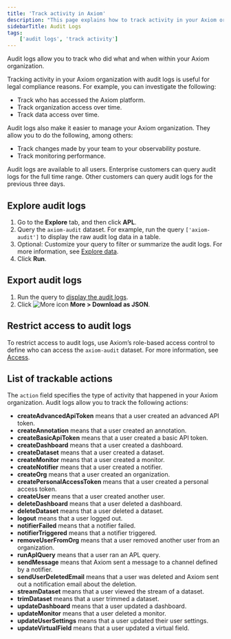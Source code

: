 ```yaml
---
title: 'Track activity in Axiom'
description: "This page explains how to track activity in your Axiom organization with audit logs."
sidebarTitle: Audit Logs
tags:
    ['audit logs', 'track activity']
---
```


Audit logs allow you to track who did what and when within your Axiom organization.

Tracking activity in your Axiom organization with audit logs is useful for legal compliance reasons. For example, you can investigate the following:

- Track who has accessed the Axiom platform.
- Track organization access over time.
- Track data access over time.

Audit logs also make it easier to manage your Axiom organization. They allow you to do the following, among others:

- Track changes made by your team to your observability posture.
- Track monitoring performance.

Audit logs are available to all users. Enterprise customers can query audit logs for the full time range. Other customers can query audit logs for the previous three days.

## Explore audit logs

1. Go to the **Explore** tab, and then click **APL**.
2. Query the `axiom-audit` dataset. For example, run the query `['axiom-audit']` to display the raw audit log data in a table.
3. Optional: Customize your query to filter or summarize the audit logs. For more information, see [Explore data](/query-data/explore).
4. Click **Run**.

## Export audit logs

1. Run the query to [display the audit logs](#explore-audit-logs).
2. Click <img src="/doc-assets/icons/ellipsis-vertical.svg" className="inline-icon" alt="More icon" /> **More > Download as JSON**.

## Restrict access to audit logs

To restrict access to audit logs, use Axiom’s role-based access control to define who can access the `axiom-audit` dataset. For more information, see [Access](/reference/settings#access-overview).

## List of trackable actions

The `action` field specifies the type of activity that happened in your Axiom organization. Audit logs allow you to track the following actions:

- **createAdvancedApiToken** means that a user created an advanced API token.
- **createAnnotation** means that a user created an annotation.
- **createBasicApiToken** means that a user created a basic API token.
- **createDashboard** means that a user created a dashboard.
- **createDataset** means that a user created a dataset.
- **createMonitor** means that a user created a monitor.
- **createNotifier** means that a user created a notifier.
- **createOrg** means that a user created an organization.
- **createPersonalAccessToken** means that a user created a personal access token.
- **createUser** means that a user created another user.
- **deleteDashboard** means that a user deleted a dashboard.
- **deleteDataset** means that a user deleted a dataset.
- **logout** means that a user logged out.
- **notifierFailed** means that a notifier failed.
- **notifierTriggered** means that a notifier triggered.
- **removeUserFromOrg** means that a user removed another user from an organization.
- **runAplQuery** means that a user ran an APL query.
- **sendMessage** means that Axiom sent a message to a channel defined by a notifier.
- **sendUserDeletedEmail** means that a user was deleted and Axiom sent out a notification email about the deletion.
- **streamDataset** means that a user viewed the stream of a dataset.
- **trimDataset** means that a user trimmed a dataset.
- **updateDashboard** means that a user updated a dashboard.
- **updateMonitor** means that a user deleted a monitor.
- **updateUserSettings** means that a user updated their user settings.
- **updateVirtualField** means that a user updated a virtual field.